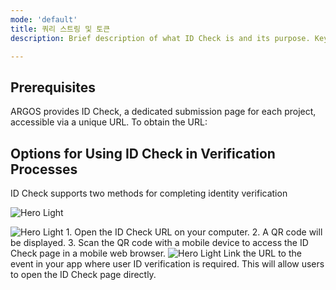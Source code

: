 ```yaml
---
mode: 'default'
title: 쿼리 스트링 및 토큰
description: Brief description of what ID Check is and its purpose. Key use cases (e.g., KYC, compliance, user verification).

---
```


## Prerequisites

ARGOS provides ID Check, a dedicated submission page for each project, accessible via a unique URL. To obtain the URL:

<Steps>
  <Step title="Log in to the dashboard.">
      <Card title="Open the Dashboard" icon="link" href="https://idcheck.argosidentity.com">
  </Card>

  </Step>
  <Step title="Navigate to Settings -> Access Management to locate the URL.">
  </Step>
</Steps>

## Options for Using ID Check in Verification Processes

ID Check supports two methods for completing identity verification

<img
  src="/images/getting-started_banner.png"
  alt="Hero Light"
/>

<Steps>
  <Step title="Using a PC">
      <img
    src="/images/getting-started_web.png"
    alt="Hero Light"
  />
  1. Open the ID Check URL on your computer.
  2. A QR code will be displayed.
  3. Scan the QR code with a mobile device to access the ID Check page in a mobile web browser.
  </Step>
  <Step title="Using a Mobile Device">
    <img
  src="/images/getting-started_mobile.png"
  alt="Hero Light"/>
  Link the URL to the event in your app where user ID verification is required. This will allow users to open the ID Check page directly.
  </Step>
</Steps>
